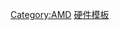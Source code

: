 {{Navbox with collapsible groups
| name   = AMD GPU
| title  = [[ATI|<span style="color:white;<!--為免影響閱讀更改為白色，下同-->">ATI</span>]] & [[AMD|<span style="color:white;>AMD</span>]] 圖形處理產品
| state  = autocollapse
| state1 = uncollapsed
| state2 = uncollapsed
| state3 = uncollapsed
| state4 = uncollapsed
| bodyclass = hlist
| titlestyle = text-align:center; background:#d6391c;<!--(AMD crimson)--> color:white;<!--為免影響閱讀更改為白色-->
| groupstyle = text-align:center; background:#d6391c; color:white;

|sect1 = [[ATI顯示核心列表|<span style="color:white;">ATI & AMD 繪圖處理器</span>]]
|list1 =
{{Navbox|child
  |groupstyle = background:#d6391c; color:white;
  |group1 = 固定功能管線
  |list1 =
  {{Navbox subgroup
    |groupstyle = background:#d6391c; color:white;
    |group1 = 早期產品
    |list1 =
*[[ATI Wonder|Wonder系列]]
*[[ATI Mach|Mach系列]]

    |group2 = [[ATI Rage|<span style="color:white;">Rage系列</span>]]
    |list2 =
*[[3D Rage]]
*[[Rage Pro]]
*[[Rage 128]]

    |group3 = [[ATI Radeon|<span style="color:white;">Radeon系列</span>]]
    |list3 =
*[[ATI Radeon 7000|7000系列]]
*[[ATI Radeon 8000|8000系列]]
*[[ATI Radeon 9000|9000系列]]
*[[ATI Radeon X|X系列]]
*[[ATI Radeon X1000|X1000系列]]

  }}

  |group2 = {{le|統一著色器架構|Unified shaders model|統一著色器架構}}
  |list2 =
  {{Navbox subgroup
    |groupstyle = background:#d6391c; color:white;
    |group1 = ATI Radeon系列
    |list1 = 
*[[ATI Radeon HD 2000|HD 2000系列]]
*[[ATI Radeon HD 3000|HD 3000系列]]
*[[ATI Radeon HD 4000|HD 4000系列]]
*[[ATI Radeon HD 5000|HD 5000系列]]

    |group2 = [[AMD Radeon|<span style="color:white;">AMD Radeon系列</span>]]
    |list2 =
            {{Navbox subgroup
            |groupstyle = background:#d6391c; color:white;
            |group1 = TeraScale
            |list1 = *[[AMD Radeon HD 6000|HD 6000系列]]
            |group2 = GCN
            |list2 = *[[AMD Radeon HD 7000|HD 7000系列]]
*[[AMD Radeon HD 8000|HD 8000系列]]
*[[AMD Radeon Rx 200|Rx 200系列]]
*[[AMD Radeon Rx 300|Rx 300系列]]
*[[AMD Radeon 400系列|400系列]]
*[[AMD Radeon 500系列|500系列]]
*[[AMD Radeon Vega 系列|Vega系列]]
|group3 = RDNA
|list3 = 
*[[AMD Radeon RX 5000系列|RX 5000系列]]
*[[AMD Radeon RX 6000系列|RX 6000系列]]
}}
  }}

  |group3 = [[微架構|<span style="color:white;">微架構</span>]]
  |list3 = 
*{{le|TerraScale架構|TeraScale (microarchitecture)}}
*[[GCN架構]]
*[[RDNA (微架構)|RDNA架構]]


}}

|sect2 = ATI & AMD [[晶片組|<span style="color:white;">晶片組</span>]]
|list2 =
{{Navbox|child
  |groupstyle = background:#d6391c; color:white;
  |group1 = [[ATI晶片組列表|<span style="color:white;">ATI晶片組</span>]]
  |list1 = 
*[[Radeon IGP|Radeon IGP 300系列]]<small>（380系列）</small>
*[[Xpress 200|Radeon Xpress 200/1100/1150/1600系列]]<small>（480系列）</small>
*[[Xpress 3200|Radeon Xpress 3200系列]]<small>（580系列）</small>
*[[ATI Radeon Xpress 1250系列芯片组|Radeon Xpress 1250系列]]<small>（690系列）</small>

  |group2 = [[AMD晶片組列表|<span style="color:white;">AMD晶片組</span>]]
  |list2 = 
*380系列
*480系列
*[[580X CrossFire|480X/570X/580X]]<small>（580系列）</small>
*[[AMD 690G晶片組|690系列]]
*[[AMD 700晶片組系列|700系列]]
*[[AMD 800 芯片组系列|800系列]]
*[[AMD 900 芯片组系列|900系列]]
*[[AMD Fusion Controller Hub|FCH]]<small>（A系列、[[Ryzen]]系列）</small>

}}

|sect3 = 其他圖形處理產品
|list3 = 
{{Navbox|child
  |groupstyle = background:#d6391c; color:white;
  |group1 = [[工作站|<span style="color:white;">工作站</span>]]<br />[[高性能計算|<span style="color:white;">高性能計算</span>]]
  |list1  =
*[[ATI FireGL|FireGL]]
*[[ATI FireMV|FireMV]]
*[[AMD FireStream|FireStream]]
*[[AMD FirePro|FirePro]]<small>（合併FireGL、FireMV、FireStream而來）</small>
*{{le|Radeon Pro}} & [[Radeon Instinct|Instinct]]<small>（將取代FirePro）</small>

  |group2 = [[多媒體|<span style="color:white;">多媒體</span>]]整合平臺<br />[[系統單晶片|<span style="color:white;">系統晶片</span>]]
  |list2 = 
*{{le|All-in-Wonder}}
*[[AMD Imageon|Imageon系列]]<small>（目前為[[高通]]的[[Adreno]]系列）</small>
*{{le|AMD Xilleon|AMD Xilleon|Xilleon系列}}<small>（目前為[[博通]]所有）</small>
*[[AMD加速處理器|APU系列]]<small>（[[AMD加速處理器列表|型號清單]]）</small>

  |group3 = 橋接晶片
  |list3  =
*[[Rialto]]

  |group4 = [[遊戲機|<span style="color:white;">-{A|zh-hans:遊戲機;zh-hk:電動遊戲操縱臺;zh-tw:電視遊樂器;}-</span>]]組件
  |list4  =
*[[任天堂GameCube#圖形處理器|Flipper]] <small>（[[Nintendo GameCube|GameCube]]）</small>
*[[Xenos|Xenos]]<small>（[[Xbox 360]]）</small>
*[[Wii#CPU/GPU|Hollywood]]<small>（[[Wii]]）</small>
*[[Wii U#主機|Latte]]<small>（[[Wii U]]）</small>
*[[PlayStation 4#技术规格|Liverpool]]<small>（[[PlayStation 4]]）</small>
*[[Xbox One#技術規格|Durango]]<small>（[[Xbox One]]）</small>

}}

|sect4 = 技術及軟體
|list4 = 
{{Navbox|child
  |groupstyle = background:#d6391c; color:white;
  |group1 = 多媒體[[硬件加速|<span style="color:white;">加速</span>]]
  |list1  =
*[[UVD|通用視訊解碼器（UVD）]]
*{{le|視訊編碼引擎|Video Codec Engine|視訊編碼引擎 （VCE）}}
*{{le|AMD TrueAudio|AMD TrueAudio|TureAudio}}
*[[ATI Avivo|AVIVO]]<small>（被UVD取代）</small>
*{{le|Video Immersion}}<small>（被UVD、VCE取代）</small>
*{{le|Video Shader}}<small>（被UVD、VCE取代）</small>

  |group2 = 圖形處理相關技術
  |list2  =
*{{le|AMD Eyefinity|AMD Eyefinity|Eyefinity}}
*{{le|AMD PowerTune|AMD PowerTune|PowerTune}}<small>（前稱{{le|AMD PowerPlay|AMD PowerPlay|PowerPlay}}）</small>
*[[AMD CrossFire|CrossFire]]
*[[CrossFire#ATI 混合圖形技術|Hybrid Graphics]]
*[[FreeSync]]
*[[HyperMemory]]
*{{le|HyperZ}}
*{{le|ATI多重渲染|ATI Multi Rendering|多重渲染}}
*{{le|ATI TruForm|ATI TruForm|TruForm}}
*{{le|AMD XGP|AMD XGP|XGP}}
*[[自適應可擴展式紋理壓縮|ASTC]]

  |group3 = 其它硬體技術及標準
  |list3  = 
*AXIOM<small>（後由[[行動PCI Express模組|MXM]]接替）</small>
*[[高頻寬記憶體|高頻寬記憶體（HBM）]]
*{{le|異質系統架構|Heterogeneous System Architecture|異質系統架構（HSA）}}
*[[HyperTransport#Infinity_Fabric|Infinity Fabric]]

  |group4 = [[驅動程式|<span style="color:white;">驅動程式</span>]]和[[軟體|<span style="color:white;">軟體</span>]]
  |list4  =
*{{le|Radeon Software}}
**[[Mantle_(API)|Mantle]]
**{{le|AMD HD3D|AMD HD3D|HD3D}}
*{{le|AMD Catalyst|AMD Catalyst|Catalyst}}<small>（現由Radeon Software取代）</small>
*{{le|CodeXL}}
**{{le|AMD GPU PerfStudio|AMD GPU PerfStudio|GPU PerfStudio}}
*{{le|AMD CodeAnalyst|AMD CodeAnalyst|CodeAnalyst}}
*{{le|AMD APP SDK|AMD APP SDK|APP SDK}}
*{{le|GPUOpen}}
**{{le|TerssFX}}
*{{le|Hydravision}}
*[[HLSL2GLSL]]
*{{le|Close to Metal}}<small>（現由[[OpenCL]]取代）</small>
*{{le|fglrx|fglrx (Linux)|fglrx}}

}}

| belowstyle = text-align:center; background:#2e2e2e;<!--(Deep Gray)--> color:white;
| below      = 
* 參見：[[Template:AMD CPU|<span style="color:white;">AMD中央處理器</span>]]

}}<noinclude>
{{documentation|Template:AMD/doc}}
[[Category:AMD]]
[[Category:硬件模板|硬件模板]]
</noinclude>